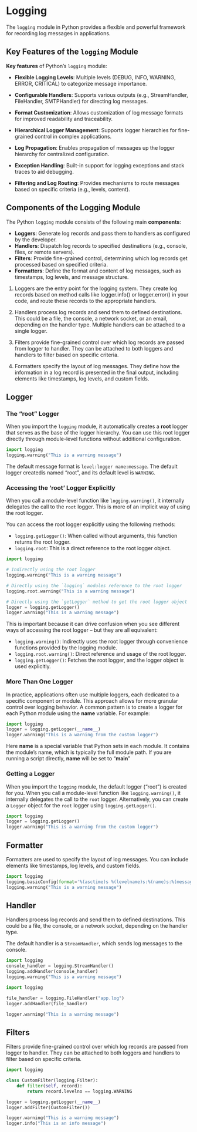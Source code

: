 # Logging

The `logging` module in Python provides a flexible and powerful framework for recording log messages in applications.


## Key Features of the `logging` Module {.hide}

**Key features** of Python's `logging` module:

- **Flexible Logging Levels**: Multiple levels (DEBUG, INFO, WARNING, ERROR, CRITICAL) to categorize message importance.

- **Configurable Handlers**: Supports various outputs (e.g., StreamHandler, FileHandler, SMTPHandler) for directing log messages.

- **Format Customization**: Allows customization of log message formats for improved readability and traceability.

- **Hierarchical Logger Management**: Supports logger hierarchies for fine-grained control in complex applications.

- **Log Propagation**: Enables propagation of messages up the logger hierarchy for centralized configuration.

- **Exception Handling**: Built-in support for logging exceptions and stack traces to aid debugging.

- **Filtering and Log Routing**: Provides mechanisms to route messages based on specific criteria (e.g., levels, content).

## Components of the Logging Module

The Python `logging` module consists of the following main **components**:

- **Loggers**: Generate log records and pass them to handlers as configured by the developer.
- **Handlers**: Dispatch log records to specified destinations (e.g., console, files, or remote servers).
- **Filters**: Provide fine-grained control, determining which log records get processed based on specified criteria.
- **Formatters**: Define the format and content of log messages, such as timestamps, log levels, and message structure.

::: {.notes}
1. Loggers are the entry point for the logging system. They create log records based on method calls like logger.info() or logger.error() in your code, and route these records to the appropriate handlers.

2. Handlers process log records and send them to defined destinations. This could be a file, the console, a network socket, or an email, depending on the handler type. Multiple handlers can be attached to a single logger.

3. Filters provide fine-grained control over which log records are passed from logger to handler. They can be attached to both loggers and handlers to filter based on specific criteria.

4. Formatters specify the layout of log messages. They define how the information in a log record is presented in the final output, including elements like timestamps, log levels, and custom fields.
:::


## Logger

### The "root" Logger

When you import the `logging` module, it automatically creates a **root** logger that serves as the base of the logger hierarchy. You can use this root logger directly through module-level functions without additional configuration.

```python
import logging
logging.warning("This is a warning message")
```

The default message format is `level:logger name:message`.  The default logger createdis named "root", and its default level is `WARNING`.

### Accessing the 'root' Logger Explicitly

When you call a module-level function like `logging.warning()`, it internally delegates the call to the `root` logger.  This is more of an implicit way of using the root logger.  

You can access the root logger explicitly using the following methods:

- `logging.getLogger()`: When called without arguments, this function returns the root logger.
- `logging.root`: This is a direct reference to the root logger object.

```python
import logging

# Indirectly using the root logger
logging.warning("This is a warning message")

# Directly using the `logging` modules reference to the root logger
logging.root.warning("This is a warning message")

# Directly using the `getLogger` method to get the root logger object
logger = logging.getLogger()
logger.warning("This is a warning message")
```

::: {.notes}

This is important because it can drive confusion when you see different ways of accessing the root logger -- but they are all equivalent:

- `logging.warning()`: Indirectly uses the root logger through convenience functions provided by the logging module.
- `logging.root.warning()`: Direct reference and usage of the root logger.
- `logging.getLogger()`: Fetches the root logger, and the logger object is used explicitly.
:::

### More Than One Logger

In practice, applications often use multiple loggers, each dedicated to a specific component or module. This approach allows for more granular control over logging behavior. A common pattern is to create a logger for each Python module using the __name__ variable. For example:

```python
import logging
logger = logging.getLogger(__name__)
logger.warning("This is a warning from the custom logger")
```

Here __name__ is a special variable that Python sets in each module. It contains the module's name, which is typically the full module path.  If you are running a script directly, __name__ will be set to "__main__"


### Getting a Logger

When you import the `logging` module, the default logger ("root") is created for you.  When you call a module-level function like `logging.warning()`, it internally delegates the call to the `root` logger.  Alternatively, you can create a `Logger` object for the `root` logger using `logging.getLogger()`.

```python
import logging
logger = logging.getLogger()
logger.warning("This is a warning from the custom logger")
```




## Formatter

Formatters are used to specify the layout of log messages. You can include elements like timestamps, log levels, and custom fields.

```python
import logging
logging.basicConfig(format='%(asctime)s %(levelname)s:%(name)s:%(message)s')
logging.warning("This is a warning message")
```

## Handler

Handlers process log records and send them to defined destinations. This could be a file, the console, or a network socket, depending on the handler type.

The default handler is a `StreamHandler`, which sends log messages to the console. 

```python
import logging
console_handler = logging.StreamHandler()
logging.addHandler(console_handler)
logging.warning("This is a warning message")
```


```python
import logging

file_handler = logging.FileHandler("app.log")
logger.addHandler(file_handler)

logger.warning("This is a warning message")
```


## Filters

Filters provide fine-grained control over which log records are passed from logger to handler. They can be attached to both loggers and handlers to filter based on specific criteria.

```python
import logging

class CustomFilter(logging.Filter):
    def filter(self, record):
        return record.levelno == logging.WARNING

logger = logging.getLogger(__name__)
logger.addFilter(CustomFilter())

logger.warning("This is a warning message")
logger.info("This is an info message")
```




